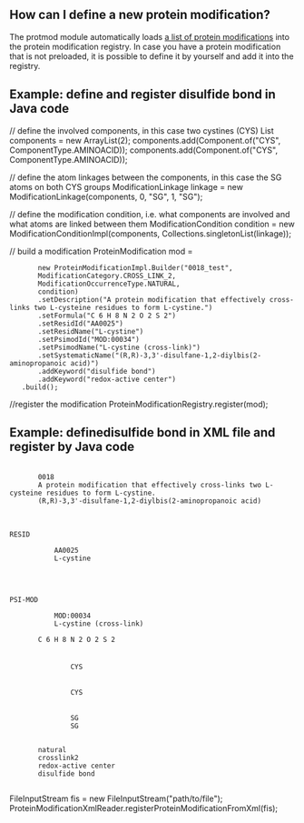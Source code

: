 ==How can I define a new protein modification?==
The protmod module automatically loads [[BioJava:CookBook3:SupportedProtMod|a list of protein modifications]] into the protein modification registry. In case you have a protein modification that is not preloaded, it is possible to define it by yourself and add it into the registry.

==Example: define and register disulfide bond in Java code==
<java>
// define the involved components, in this case two cystines (CYS)
List<Component> components = new ArrayList<Component>(2);
components.add(Component.of("CYS", ComponentType.AMINOACID));
components.add(Component.of("CYS", ComponentType.AMINOACID));

// define the atom linkages between the components, in this case the SG atoms on both CYS groups
ModificationLinkage linkage = new ModificationLinkage(components, 0, "SG", 1, "SG");

// define the modification condition, i.e. what components are involved and what atoms are linked between them
ModificationCondition condition = new ModificationConditionImpl(components, Collections.singletonList(linkage));

// build a modification
ProteinModification mod = 
        new ProteinModificationImpl.Builder("0018_test", 
		ModificationCategory.CROSS_LINK_2,
		ModificationOccurrenceType.NATURAL,
		condition)
        .setDescription("A protein modification that effectively cross-links two L-cysteine residues to form L-cystine.")
        .setFormula("C 6 H 8 N 2 O 2 S 2")
        .setResidId("AA0025")
        .setResidName("L-cystine")
        .setPsimodId("MOD:00034")
        .setPsimodName("L-cystine (cross-link)")
        .setSystematicName("(R,R)-3,3'-disulfane-1,2-diylbis(2-aminopropanoic acid)")
        .addKeyword("disulfide bond")
        .addKeyword("redox-active center")
	.build();

//register the modification
ProteinModificationRegistry.register(mod);
</java>

==Example: definedisulfide bond in XML file and register by Java code==
<xml>
<ProteinModifications>
	<Entry>
		<Id>0018</Id>
		<Description>A protein modification that effectively cross-links two L-cysteine residues to form L-cystine.</Description>
		<SystematicName>(R,R)-3,3'-disulfane-1,2-diylbis(2-aminopropanoic acid)</SystematicName>
		<CrossReference>
			<Source>RESID</Source>
			<Id>AA0025</Id>
			<Name>L-cystine</Name>
		</CrossReference>
		<CrossReference>
			<Source>PSI-MOD</Source>
			<Id>MOD:00034</Id>
			<Name>L-cystine (cross-link)</Name>
		</CrossReference>
		<Formula>C 6 H 8 N 2 O 2 S 2</Formula>
		<Condition>
			<Component type="AminoAcid" label="1">
				<Id source="PDBCC">CYS</Id>
			</Component>
			<Component type="AminoAcid" label="2">
				<Id source="PDBCC">CYS</Id>
			</Component>
			<Bond>
				<Atom component="1">SG</Atom>
				<Atom component="2">SG</Atom>
			</Bond>
		</Condition>
		<Occurrence>natural</Occurrence>
		<Category>crosslink2</Category>
		<Keyword>redox-active center</Keyword>
		<Keyword>disulfide bond</Keyword>
	</Entry>
</ProteinModifications>
</xml>

<java>
FileInputStream fis = new FileInputStream("path/to/file");
ProteinModificationXmlReader.registerProteinModificationFromXml(fis);
</java>